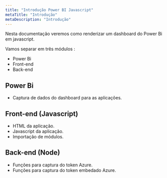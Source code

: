 ---
title: "Introdução Power BI Javascript"
metaTitle: "Introdução"
metaDescription: "Introdução"
---

Nesta documentação veremos como renderizar um dashboard do Power Bi em javascript.

Vamos separar em três módulos :

- Power Bi
- Front-end
- Back-end

## Power Bi
- Captura de dados do dashboard para as aplicações.

## Front-end (Javascript)
- HTML da aplicação.
- Javascript da aplicação.
- Importação de módulos.

## Back-end (Node)
- Funções para captura do token Azure.
- Funções para captura do token embedado Azure.

